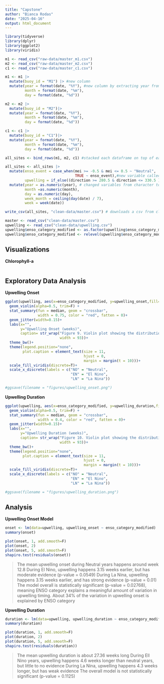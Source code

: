```yaml
---
title: "Capstone"
author: "Bianca Rodas"
date: "2025-04-16"
output: html_document
---
```


```r
library(tidyverse)
library(dplyr)
library(ggplot2)
library(viridis)
```


```r
m1 <- read_csv("raw-data/master_m1.csv")
m2 <- read_csv("raw-data/master_m2.csv")
c1 <- read_csv("raw-data/master_c1.csv")
```

```r
m1 <- m1 |>
  mutate(buoy_id = "M1") |> #new column
  mutate(year = format(date, "%Y"), #new column by extracting year from POSIX format
         month = format(date, "%m"),
         day = format(date, "%d"))

m2 <- m2 |> 
  mutate(buoy_id = "M2")|> 
  mutate(year = format(date, "%Y"),
         month = format(date, "%m"),
         day = format(date, "%d"))

c1 <- c1 |>
  mutate(buoy_id = "C1")|> 
  mutate(year = format(date, "%Y"),
         month = format(date, "%m"),
         day = format(date, "%d"))

all_sites <- bind_rows(m1, m2, c1) #stacked each dataframe on top of each other

all_sites <- all_sites |> 
  mutate(enso_event = case_when(mei >= -0.5 & mei <= 0.5 ~ "Neutral",
                                TRUE ~ enso_event),#new variable called "Neutral" for certain years
         upwelling = if_else((direction >= 280.5 & direction <= 330.5 )& speed > 4.0, 1, 0)) |> #new column called upwelling based on certain conditions
  mutate(year = as.numeric(year), # changed variables from character to numeric
         month =as.numeric(month),
         day = as.numeric(day),
         week_month = ceiling(day(date) / 7),
         week = week(date))

write_csv(all_sites, "clean-data/master.csv") # downloads a csv from cleaned data
```


```r
master <- read_csv("clean-data/master.csv")
upwelling <- read_csv("clean-data/upwelling.csv")
upwelling$enso_category_modified <- as.factor(upwelling$enso_category_modified)
upwelling$enso_category_modified <- relevel(upwelling$enso_category_modified, ref = "NO")
```


## Visualizations

**Chlorophyll-a**

```r

```




## Exploratory Data Analysis

**Upwelling Onset**

```r
ggplot(upwelling, aes(x=enso_category_modified, y=upwelling_onset,fill=enso_category_modified))+
  geom_violin(alpha=0.5, trim=F) +
  stat_summary(fun = median, geom = "crossbar", 
               width = 0.75, color = "red", fatten = 0)+
  geom_jitter(width=0.15)+
  labs(x="",
       y="Upwelling Onset (weeks)",
       caption= str_wrap("Figure 9. Violin plot showing the distribution of upwelling onset (in weeks of the year) across three ENSO categories: El Niño, La Niña, and Neutral years. The red horizontal line within each violin indicates the median onset week.",
                         width = 93))+
  theme_bw()+
  theme(legend.position="none",
        plot.caption = element_text(size = 11,
                                    hjust = 0,
                                    margin = margin(t = 10)))+
  scale_fill_viridis(discrete=T)+
  scale_x_discrete(labels = c("NO" = "Neutral", 
                              "EN" = "El Nino", 
                              "LN" = "La Nina"))

#ggsave(filename = "figures/upwelling_onset.png")
```


**Upwelling Duration**

```r
ggplot(upwelling, aes(x=enso_category_modified, y=upwelling_duration,fill=enso_category_modified))+
  geom_violin(alpha=0.5, trim=F) +
  stat_summary(fun = median, geom = "crossbar", 
               width = 0.4, color = "red", fatten = 0)+
  geom_jitter(width=0.15)+
  labs(x="",
       y="Upwelling Duration (weeks)",
       caption= str_wrap("Figure 10. Violin plot showing the distribution of upwelling duration (in weeks of the year) across three ENSO categories: El Niño, La Niña, and Neutral years. The red horizontal line within each violin indicates the median onset week.",
                         width = 93))+
  theme_bw()+
  theme(legend.position="none",
        plot.caption = element_text(size = 11,
                                    hjust = 0,
                                    margin = margin(t = 10)))+
  scale_fill_viridis(discrete=T)+
  scale_x_discrete(labels = c("NO" = "Neutral", 
                              "EN" = "El Nino", 
                              "LN" = "La Nina"))

#ggsave(filename = "figures/upwelling_duration.png")
```


## Analysis

**Upwelling Onset Model**

```r
onset <- lm(data=upwelling, upwelling_onset ~ enso_category_modified)
summary(onset)
```

```r
plot(onset, 1, add.smooth=F)
plot(onset, 2)
plot(onset, 5, add.smooth=F)
shapiro.test(residuals(onset))
```

> The mean upwelling onset during Neutral years happens around week 12.8
> During El Nino, upwelling happens 3.15 weeks earlier, but has moderate evidence (p-value = 0.0549)
> During La Nina, upwelling happens 3.15 weeks earlier, and has strong evidence (p-value = 0.01)
> The model overall is statistically significant (p-value = 0.02768), meaning ENSO category explains a meaningful amount of variation in upwelling timing.
> About 34% of the variation in upwelling onset is explained by ENSO category


**Upwelling Duration**

```r
duration <- lm(data=upwelling, upwelling_duration ~ enso_category_modified)
summary(duration)
```

```r
plot(duration, 1, add.smooth=F)
plot(duration, 2)
plot(duration, 5, add.smooth=F)
shapiro.test(residuals(duration))
```

> The mean upwelling duration is about 27.36 weeks long
> During Ell Nino years, upwelling happens 4.6 weeks longer than neutral years, but little to no evidence
> During La Nina, upwelling happens 4.3 weeks longer, but has weak evidence 
> The overall model is not statistically significant (p-value = 0.1125)








